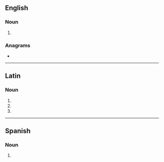 {{also|magnâtes}}
==English==

===Noun===
{{head|en|noun plural form}}

# {{plural of|magnate|lang=en}}

===Anagrams===
* {{anagrams|en|magentas|managest|nametags}}

----

==Latin==

===Noun===
{{la-noun-form|magnātēs}}

# {{inflection of|magnās||nom|p|lang=la}}
# {{inflection of|magnās||acc|p|lang=la}}
# {{inflection of|magnās||voc|p|lang=la}}

----

==Spanish==

===Noun===
{{head|es|noun form}}

# {{plural of|magnate|lang=es}}